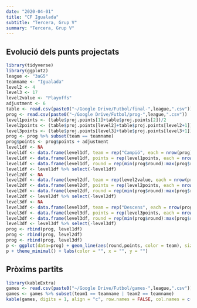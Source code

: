 ```yaml
---
date: "2020-04-01"
title: "CF Igualada"
subtitle: "Tercera, Grup V"
summary: "Tercera, Grup V"
---
```

## Evolució dels punts projectats
```r
library(tidyverse)
library(ggplot2)
league <- "3aG5"
teamname <- "Igualada"
level2 <- 4
level3 <- 17
level2value <- "Playoffs"
adjustment <- 6
table <- read.csv(paste0("~/Google Drive/Futbol/final-",league,".csv"))
prog <- read.csv(paste0("~/Google Drive/Futbol/prog-",league,".csv"))
level1points <- (table$proj.points[1]+table$proj.points[2])/2
level2points <- (table$proj.points[level2]+table$proj.points[level2+1])/2
level3points <- (table$proj.points[level3]+table$proj.points[level3+1])/2
prog <- prog %>% subset(team == teamname)
prog$points <- prog$points + adjustment
level1df <- NA
level1df <- data.frame(level1df, team = rep("Campió", each = nrow(prog)))
level1df <- data.frame(level1df, points = rep(level1points, each = nrow(prog)))
level1df <- data.frame(level1df, round = rep(min(prog$round):max(prog$round), each = 1))
level1df <- level1df %>% select(-level1df)
level2df <- NA
level2df <- data.frame(level2df, team = rep(level2value, each = nrow(prog)))
level2df <- data.frame(level2df, points = rep(level2points, each = nrow(prog)))
level2df <- data.frame(level2df, round = rep(min(prog$round):max(prog$round), each = 1))
level2df <- level2df %>% select(-level2df)
level3df <- NA
level3df <- data.frame(level3df, team = rep("Descens", each = nrow(prog)))
level3df <- data.frame(level3df, points = rep(level3points, each = nrow(prog)))
level3df <- data.frame(level3df, round = rep(min(prog$round):max(prog$round), each = 1))
level3df <- level3df %>% select(-level3df)
prog <- rbind(prog, level1df)
prog <- rbind(prog, level2df)
prog <- rbind(prog, level3df)
p <- ggplot(data=prog) + geom_line(aes(round,points, color = team), size = 2)
p + theme_minimal() + labs(color = "", x = "", y = "")
```
 
## Pròxims partits
```r
library(kableExtra)
games <- read.csv(paste0("~/Google Drive/Futbol/games-",league,".csv"))
games <- games %>% subset(team1 == teamname | team2 == teamname)
kable(games, digits = 1, align = "c", row.names = FALSE, col.names = c("Jornada", "Equip", "Guanyar", "Empatar", "Guanyar", "Equip")) %>% kable_styling(bootstrap_options = c("hover", "responsive"), fixed_thead = T) %>% add_header_above(c("2019-20" = 1, "Local" = 2, " " = 1, "Visitant" = 2)) %>% column_spec(2, bold = T, color = "#303030") %>% column_spec(6, bold = T, color = "#303030")
```
